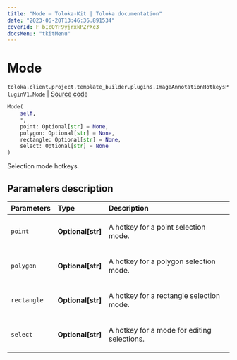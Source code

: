 ```yaml
---
title: "Mode — Toloka-Kit | Toloka documentation"
date: "2023-06-20T13:46:36.891534"
coverId: F_bIcOYF9yjrxkPZrXc3
docsMenu: "tkitMenu"
---
```


# Mode

`toloka.client.project.template_builder.plugins.ImageAnnotationHotkeysPluginV1.Mode` | [Source code](https://github.com/Toloka/toloka-kit/blob/v1.2.0/src/client/project/template_builder/plugins.py#L37)

```python
Mode(
    self,
    *,
    point: Optional[str] = None,
    polygon: Optional[str] = None,
    rectangle: Optional[str] = None,
    select: Optional[str] = None
)
```

Selection mode hotkeys.

## Parameters description

| Parameters | Type | Description |
| :----------| :----| :-----------|
`point`|**Optional\[str\]**|<p>A hotkey for a point selection mode.</p>
`polygon`|**Optional\[str\]**|<p>A hotkey for a polygon selection mode.</p>
`rectangle`|**Optional\[str\]**|<p>A hotkey for a rectangle selection mode.</p>
`select`|**Optional\[str\]**|<p>A hotkey for a mode for editing selections.</p>